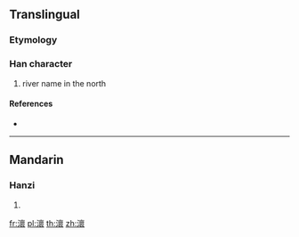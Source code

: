 ==Translingual==

===Etymology===
{{Han compound|水|褱|c1=s|c2=p|t1=water|ls=psc}}

===Han character===
{{Han char|rn=85|rad=水|as=16|sn=19|four=30132|canj=EYWV}}

# river name in the north

====References====
* {{Han ref|kx=0660.160|dkj=18668|dj=1070.090|hdz=31784.150|uh=7024|ud=28708|bh=F266|bd=62054}}

----

==Mandarin==

===Hanzi===
{{cmn-hanzi|pin=[[huái]] ([[huai2]])|wg=huai<sup>2</sup>}}

# {{defn|lang=cmn|sort=水16}}

[[fr:瀤]]
[[pl:瀤]]
[[th:瀤]]
[[zh:瀤]]